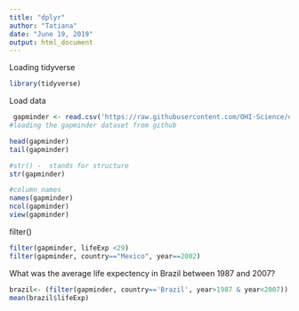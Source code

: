 ```yaml
---
title: "dplyr"
author: "Tatiana"
date: "June 19, 2019"
output: html_document
---
```


Loading tidyverse
```r
library(tidyverse)

```

Load data
```r
 gapminder <- read.csv('https://raw.githubusercontent.com/OHI-Science/data-science-training/master/data/gapminder.csv')
#loading the gapminder dataset from github
```


```r
head(gapminder)
tail(gapminder)

#str() -  stands for structure
str(gapminder)

#column names
names(gapminder)
ncol(gapminder)
view(gapminder)
```


filter()
```r
filter(gapminder, lifeExp <29)
filter(gapminder, country=="Mexico", year==2002)


```


What was the average life expectency in Brazil between 1987 and 2007?

```r
brazil<- (filter(gapminder, country=='Brazil', year>1987 & year<2007))
mean(brazil$lifeExp)

```

